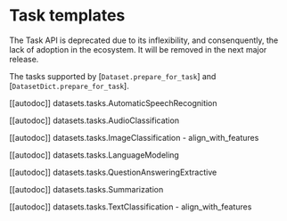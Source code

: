 # Task templates

<Tip warning={true}>

The Task API is deprecated due to its inflexibility, and consenquently, the lack of adoption in the ecosystem.
It will be removed in the next major release.

</Tip>

The tasks supported by [`Dataset.prepare_for_task`] and [`DatasetDict.prepare_for_task`].

[[autodoc]] datasets.tasks.AutomaticSpeechRecognition

[[autodoc]] datasets.tasks.AudioClassification

[[autodoc]] datasets.tasks.ImageClassification
    - align_with_features

[[autodoc]] datasets.tasks.LanguageModeling

[[autodoc]] datasets.tasks.QuestionAnsweringExtractive

[[autodoc]] datasets.tasks.Summarization

[[autodoc]] datasets.tasks.TextClassification
    - align_with_features
